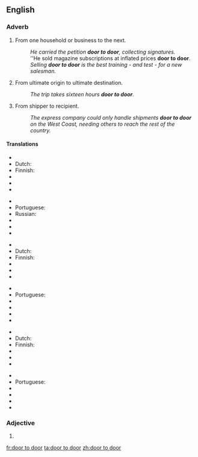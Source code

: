 ==English==

===Adverb===
{{en-adv|head=[[door]] [[to]] [[door]]}}

# {{context|by metonymy|lang=en}} From one household or business to the next.
#: ''He carried the petition '''door to door''', collecting signatures.''
#: ''He sold magazine subscriptions at inflated prices '''door to door'''.
#: ''Selling '''door to door''' is the best training - and test - for a new salesman.''
# {{context|by metonymy|lang=en}} From ultimate origin to ultimate destination.
#: ''The trip takes sixteen hours '''door to door'''.''
# {{context|by further extension|lang=en}} From shipper to recipient.
#: ''The express company could only handle shipments '''door to door''' on the West Coast, needing others to reach the rest of the country.''

====Translations====
{{trans-top|from one household or business to the next}}
* {{trreq|ar}}
* Dutch: {{t-|nl|van door tot deur}}
* Finnish: {{t-|fi|ovelta ovelle}}
* {{trreq|fr}}
* {{trreq|de}}
* {{trreq|it}}
{{trans-mid}}
* {{trreq|cmn}}
* Portuguese: {{t-|pt|de porta em porta}}
* Russian: {{t-|ru|поквартирно|tr=pokvartírno|sc=Cyrl}}
* {{trreq|es}}
* {{trreq|sv}}
* {{trreq|tr}}
{{trans-bottom}}
{{trans-top|from ultimate origin to ultimate destination}}
* {{trreq|ar}}
* Dutch: {{t-|nl|van door tot deur}}
* Finnish: {{t-|fi|ovelta ovelle}}
* {{trreq|fr}}
* {{trreq|de}}
* {{trreq|it}}
{{trans-mid}}
* {{trreq|cmn}}
* Portuguese: {{t-|pt|porta a porta}}
* {{trreq|ru}}
* {{trreq|es}}
* {{trreq|sv}}
* {{trreq|tr}}
{{trans-bottom}}
{{trans-top|from ultimate shipper to ultimate recipient}}
* {{trreq|ar}}
* Dutch: {{t-|nl|van door tot deur}}
* Finnish: {{t-|fi|ovelta ovelle}}
* {{trreq|fr}}
* {{trreq|de}}
* {{trreq|it}}
{{trans-mid}}
* {{trreq|cmn}}
* Portuguese: {{t-|pt|porta a porta}}
* {{trreq|ru}}
* {{trreq|es}}
* {{trreq|sv}}
* {{trreq|tr}}
{{trans-bottom}}

===Adjective===
{{en-adj|head=[[door]] [[to]] door|-}}

# {{alternative spelling of|door-to-door}}

[[fr:door to door]]
[[ta:door to door]]
[[zh:door to door]]